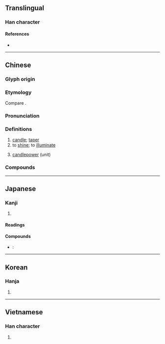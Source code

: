 {{also|烛}}
{{character info/new}}
==Translingual==

===Han character===
{{Han char|rn=86|rad=火|as=13|sn=17|four=96827|canj=FWLI|ids=⿰火蜀}}

====References====
* {{Han ref|kx=0685.110|dkj=19480|dj=1098.030|hdz=32241.020|uh=71ED|ud=29165|bh=C0EB|bd=49387}}

----

==Chinese==
{{zh-forms|s=烛}}

===Glyph origin===
{{Han etym}}

===Etymology===
Compare {{cog|bo|དུགས་པ||to make warm, to warm, to light}}.

===Pronunciation===
{{zh-pron
|m=zhú
|c=zuk1
|h=pfs=chuk
|md=ciók
|mn=qz:chiak/tw,xm,zz:chek/qz,tw,xm,zz:chiok
|mn_note=chiak/chek - vernacular; chiok - literary
|w=4tsoq
|mc=y
|oc=y
|cat=n,v
}}

===Definitions===
{{zh-hanzi}}

# [[candle]]; [[taper]]
# to [[shine]]; to [[illuminate]]
# {{lb|zh|Taiwanese Min Nan}} [[candlepower]] (unit)

===Compounds===
{{zh-der|蠟燭|燭火|燭光}}

----

==Japanese==

===Kanji===
{{ja-kanji|grade=|rs=火13}}

# {{defn|lang=ja|sort=火13}}

====Readings====
{{ja-readings
|goon=そく
|kanon=しょく
|kun=ともしび-
}}

====Compounds====
* {{ja-r|蝋燭|ろうそく}}: {{l|en|candle}}

----

==Korean==

===Hanja===
{{ko-hanja|hangeul=촉}}

# {{defn|lang=ko|sort=火13}}

----

==Vietnamese==

===Han character===
{{vi-hantu|[[đuốc]], [[chúc]]|rs=火13}}

# {{defn|lang=vi|sort=火13}}